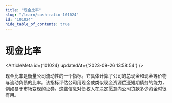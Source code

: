 ```yaml
---
title: "现金比率"
slug: "/learn/cash-ratio-101024"
id: "101024"
hide_table_of_contents: true
---
```



# 现金比率

<ArticleMeta id={101024} updatedAt={'2023-09-26 13:58:54'} />
<div className='border-solid border-b border-t-0 my-4 border-[var(--ifm-color-gray-300)]' />

现金比率是衡量公司流动性的一个指标。它具体计算了公司的总现金和现金等价物与流动负债的比率。该指标评估公司用现金或类似现金资源偿还短期债务的能力，例如易于市场变现的证券。这些信息对债权人在决定愿意向公司贷款多少资金时很有用。
